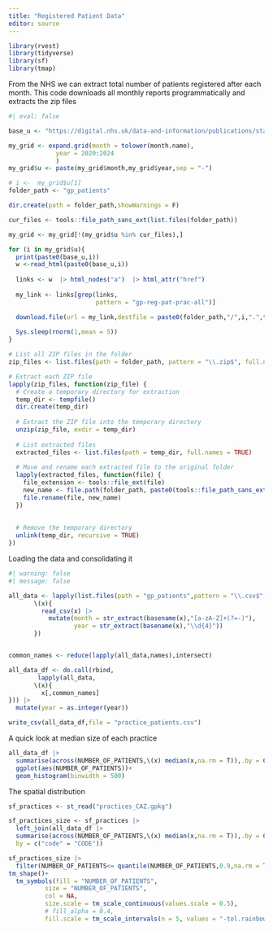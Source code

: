 ```yaml
---
title: "Registered Patient Data"
editor: source
---
```


```r
library(rvest)
library(tidyverse)
library(sf)
library(tmap)
```

From the NHS we can extract total number of patients registered after each month.
This code downloads all monthly reports programmatically and extracts the zip files

```r
#| eval: false

base_u <- "https://digital.nhs.uk/data-and-information/publications/statistical/patients-registered-at-a-gp-practice/"

my_grid <- expand.grid(month = tolower(month.name),
             year = 2020:2024
             ) 
my_grid$u <- paste(my_grid$month,my_grid$year,sep = "-")

# i <-  my_grid$u[1]
folder_path <- "gp_patients"

dir.create(path = folder_path,showWarnings = F)

cur_files <- tools::file_path_sans_ext(list.files(folder_path))

my_grid <- my_grid[!(my_grid$u %in% cur_files),]

for (i in my_grid$u){
  print(paste0(base_u,i)) 
  w <-read_html(paste0(base_u,i))
  
  links <- w  |> html_nodes("a")  |> html_attr("href")
  
  my_link <- links[grep(links,
                        pattern = "gp-reg-pat-prac-all")]

  download.file(url = my_link,destfile = paste0(folder_path,"/",i,".",tools::file_ext(my_link)),mode = "wb")
  
  Sys.sleep(rnorm(1,mean = 5))
}

# List all ZIP files in the folder
zip_files <- list.files(path = folder_path, pattern = "\\.zip$", full.names = TRUE)

# Extract each ZIP file
lapply(zip_files, function(zip_file) {
  # Create a temporary directory for extraction
  temp_dir <- tempfile()
  dir.create(temp_dir)
  
  # Extract the ZIP file into the temporary directory
  unzip(zip_file, exdir = temp_dir)
  
  # List extracted files
  extracted_files <- list.files(path = temp_dir, full.names = TRUE)
  
  # Move and rename each extracted file to the original folder
  lapply(extracted_files, function(file) {
    file_extension <- tools::file_ext(file)
    new_name <- file.path(folder_path, paste0(tools::file_path_sans_ext(basename(zip_file)), ".", file_extension))
    file.rename(file, new_name)
  })
  
    
  # Remove the temporary directory
  unlink(temp_dir, recursive = TRUE)
})

```

Loading the data and consolidating it


```r
#| warning: false
#| message: false

all_data <- lapply(list.files(path = "gp_patients",pattern = "\\.csv$",full.names = T),
       \(x){
         read_csv(x) |> 
           mutate(month = str_extract(basename(x),"[a-zA-Z]+(?=-)"),
                  year = str_extract(basename(x),"\\d{4}"))
       })


common_names <- reduce(lapply(all_data,names),intersect)

all_data_df <- do.call(rbind,
        lapply(all_data,
       \(x){
         x[,common_names]
})) |> 
  mutate(year = as.integer(year))

```


```r
write_csv(all_data_df,file = "practice_patients.csv")
```


A quick look at median size of each practice

```r
all_data_df |> 
  summarise(across(NUMBER_OF_PATIENTS,\(x) median(x,na.rm = T)),.by = CODE) |>
  ggplot(aes(NUMBER_OF_PATIENTS))+
  geom_histogram(binwidth = 500)
```


The spatial distribution

```r
sf_practices <- st_read("practices_CAZ.gpkg")

sf_practices_size <- sf_practices |>
  left_join(all_data_df |> 
  summarise(across(NUMBER_OF_PATIENTS,\(x) median(x,na.rm = T)),.by = CODE),
  by = c("code" = "CODE"))

sf_practices_size |> 
  filter(NUMBER_OF_PATIENTS<= quantile(NUMBER_OF_PATIENTS,0.9,na.rm = T)) |> 
tm_shape()+
  tm_symbols(fill = "NUMBER_OF_PATIENTS",
          size = "NUMBER_OF_PATIENTS",
          col = NA,
          size.scale = tm_scale_continuous(values.scale = 0.5),
          # fill_alpha = 0.4,
          fill.scale = tm_scale_intervals(n = 5, values = "-tol.rainbow_wh_br"))

```


